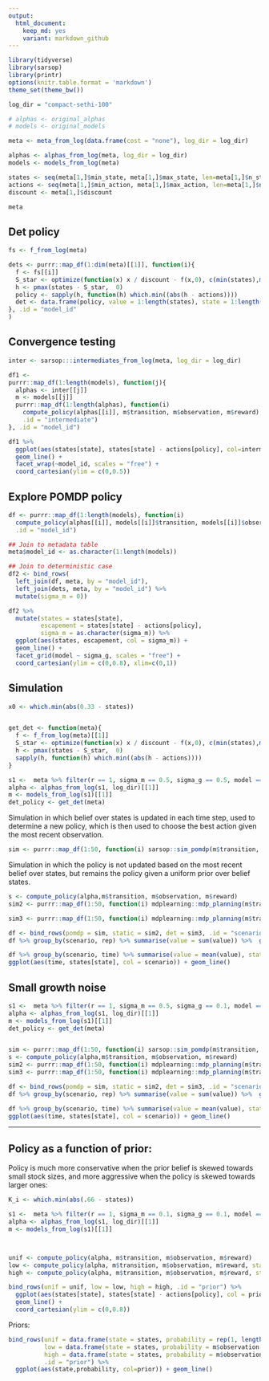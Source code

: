 ```yaml
---
output:
  html_document: 
    keep_md: yes
    variant: markdown_github
---  
```


```r
library(tidyverse)
library(sarsop)
library(printr)
options(knitr.table.format = 'markdown')
theme_set(theme_bw())
```


```r
log_dir = "compact-sethi-100"

# alphas <- original_alphas
# models <- original_models

meta <- meta_from_log(data.frame(cost = "none"), log_dir = log_dir)

alphas <- alphas_from_log(meta, log_dir = log_dir)
models <- models_from_log(meta)

states <- seq(meta[1,]$min_state, meta[1,]$max_state, len=meta[1,]$n_states)
actions <- seq(meta[1,]$min_action, meta[1,]$max_action, len=meta[1,]$n_action)
discount <- meta[1,]$discount

meta
```


## Det policy

```r
fs <- f_from_log(meta)

dets <- purrr::map_df(1:dim(meta)[[1]], function(i){ 
  f <- fs[[i]]
  S_star <- optimize(function(x) x / discount - f(x,0), c(min(states),max(states)))$minimum
  h <- pmax(states - S_star,  0)
  policy <- sapply(h, function(h) which.min((abs(h - actions))))
  det <- data.frame(policy, value = 1:length(states), state = 1:length(states))
}, .id = "model_id"
)

```


## Convergence testing

```r


inter <- sarsop:::intermediates_from_log(meta, log_dir = log_dir)

df1 <- 
purrr::map_df(1:length(models), function(j){
  alphas <- inter[[j]]
  m <- models[[j]]
  purrr::map_df(1:length(alphas), function(i)
    compute_policy(alphas[[i]], m$transition, m$observation, m$reward),
    .id = "intermediate") 
}, .id = "model_id")

df1 %>% 
  ggplot(aes(states[state], states[state] - actions[policy], col=intermediate)) + 
  geom_line() + 
  facet_wrap(~model_id, scales = "free") + 
  coord_cartesian(ylim = c(0,0.5))


```

## Explore POMDP policy


```r
df <- purrr::map_df(1:length(models), function(i)
  compute_policy(alphas[[i]], models[[i]]$transition, models[[i]]$observation, models[[i]]$reward),
  .id = "model_id")

## Join to metadata table
meta$model_id <- as.character(1:length(models))

## Join to deterministic case
df2 <- bind_rows(
  left_join(df, meta, by = "model_id"),
  left_join(dets, meta, by = "model_id") %>% 
  mutate(sigma_m = 0))

```



```r
df2 %>% 
  mutate(states = states[state],
         escapement = states[state] - actions[policy],
         sigma_m = as.character(sigma_m)) %>%
  ggplot(aes(states, escapement, col = sigma_m)) +
  geom_line() +
  facet_grid(model ~ sigma_g, scales = "free") +
  coord_cartesian(ylim = c(0,0.8), xlim=c(0,1))
```




## Simulation

```r
x0 <- which.min(abs(0.33 - states))


get_det <- function(meta){
  f <- f_from_log(meta)[[1]]
  S_star <- optimize(function(x) x / discount - f(x,0), c(min(states),max(states)))$minimum
  h <- pmax(states - S_star,  0)
  sapply(h, function(h) which.min((abs(h - actions))))
}
```

```r

s1 <-  meta %>% filter(r == 1, sigma_m == 0.5, sigma_g == 0.5, model == "ricker", noise == "lognormal")
alpha <- alphas_from_log(s1, log_dir)[[1]]
m <- models_from_log(s1)[[1]]
det_policy <- get_det(meta)

```

Simulation in which belief over states is updated in each time step, used to determine a new policy, which is then used to choose the best action given the most recent observation.

```r
sim <- purrr::map_df(1:50, function(i) sarsop::sim_pomdp(m$transition, m$observation, m$reward, discount, x0 = x0, Tmax = 100, alpha = alpha)$df, .id = "rep")
```


Simulation in which the policy is not updated based on the most recent belief over states, but remains the policy given a uniform prior over belief states. 

```r
s <- compute_policy(alpha,m$transition, m$observation, m$reward)
sim2 <- purrr::map_df(1:50, function(i) mdplearning::mdp_planning(m$transition, m$reward, discount, x0 = x0, Tmax = 100, observation = m$observation, policy = s$policy), .id = "rep")
```



```r
sim3 <- purrr::map_df(1:50, function(i) mdplearning::mdp_planning(m$transition, m$reward, discount, x0 = x0, Tmax = 100, observation = m$observation, policy = det_policy), .id = "rep")
```


```r
df <- bind_rows(pomdp = sim, static = sim2, det = sim3, .id = "scenario")
df %>% group_by(scenario, rep) %>% summarise(value = sum(value)) %>%  group_by(scenario) %>% summarise(mean(value))

df %>% group_by(scenario, time) %>% summarise(value = mean(value), state = mean(state)) %>%
ggplot(aes(time, states[state], col = scenario)) + geom_line()
```


## Small growth noise


```r
s1 <-  meta %>% filter(r == 1, sigma_m == 0.5, sigma_g == 0.1, model == "ricker", noise == "lognormal")
alpha <- alphas_from_log(s1, log_dir)[[1]]
m <- models_from_log(s1)[[1]]
det_policy <- get_det(meta)


sim <- purrr::map_df(1:50, function(i) sarsop::sim_pomdp(m$transition, m$observation, m$reward, discount, x0 = x0, Tmax = 100, alpha = alpha)$df, .id = "rep")
s <- compute_policy(alpha,m$transition, m$observation, m$reward)
sim2 <- purrr::map_df(1:50, function(i) mdplearning::mdp_planning(m$transition, m$reward, discount, x0 = x0, Tmax = 100, observation = m$observation, policy = s$policy), .id = "rep")
sim3 <- purrr::map_df(1:50, function(i) mdplearning::mdp_planning(m$transition, m$reward, discount, x0 = x0, Tmax = 100, observation = m$observation, policy = det_policy), .id = "rep")

df <- bind_rows(pomdp = sim, static = sim2, det = sim3, .id = "scenario")
df %>% group_by(scenario, rep) %>% summarise(value = sum(value)) %>%  group_by(scenario) %>% summarise(mean(value))

df %>% group_by(scenario, time) %>% summarise(value = mean(value), state = mean(state)) %>%
ggplot(aes(time, states[state], col = scenario)) + geom_line()
```



------

## Policy as a function of prior:

Policy is much more conservative when the prior belief is skewed towards small stock sizes, and more aggressive when the policy is skewed towards larger ones:

```r
K_i <- which.min(abs(.66 - states))

s1 <-  meta %>% filter(r == 1, sigma_m == 0.1, sigma_g == 0.1, model == "ricker", noise == "lognormal")
alpha <- alphas_from_log(s1, log_dir)[[1]]
m <- models_from_log(s1)[[1]]



unif <- compute_policy(alpha, m$transition, m$observation, m$reward)
low <- compute_policy(alpha, m$transition, m$observation, m$reward, state_prior = m$observation[,5,1])
high <- compute_policy(alpha, m$transition, m$observation, m$reward, state_prior = m$observation[,K_i,1])

bind_rows(unif = unif, low = low, high = high, .id = "prior") %>% 
  ggplot(aes(states[state], states[state] - actions[policy], col = prior)) + 
  geom_line() +
  coord_cartesian(ylim = c(0,0.8))
```

Priors:

```r
bind_rows(unif = data.frame(state = states, probability = rep(1, length(states))/length(states)),
          low = data.frame(state = states, probability = m$observation[,5,1]),
          high = data.frame(state = states, probability = m$observation[,K_i,1]),
          .id = "prior") %>%
  ggplot(aes(state,probability, col=prior)) + geom_line()

```




